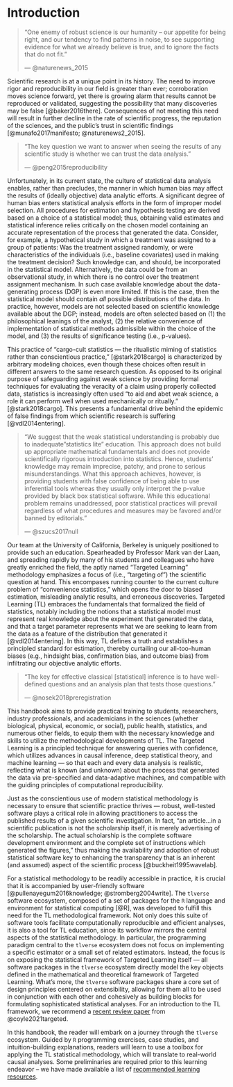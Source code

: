 # Introduction {#intro}

<!--
`r if (knitr::is_latex_output()) '\\begin{shortbox}\n\\Boxhead{Test}'`
test shortbox
`r if (knitr::is_latex_output()) '\\end{shortbox}'`

`r if (knitr::is_latex_output()) '\\begin{VT1}\n\\VH{Test}'`
test VT1
`r if (knitr::is_latex_output()) '\\end{VT1}'`
-->

> "One enemy of robust science is our humanity -- our appetite for
> being right, and our tendency to find patterns in noise, to see supporting
> evidence for what we already believe is true, and to ignore the facts that do
> not fit."
>
> --- @naturenews_2015

Scientific research is at a unique point in its history. The need to improve
rigor and reproducibility in our field is greater than ever; corroboration moves
science forward, yet there is growing alarm that results cannot be reproduced or
validated, suggesting the possibility that many discoveries may be false
[@baker2016there]. Consequences of not meeting this need will result in further
decline in the rate of scientific progress, the reputation of the sciences, and
the public's trust in scientific findings [@munafo2017manifesto;
@naturenews2_2015].

> "The key question we want to answer when seeing the results of any scientific
> study is whether we can trust the data analysis."
>
> --- @peng2015reproducibility

Unfortunately, in its current state, the culture of statistical data analysis
enables, rather than precludes, the manner in which human bias may affect the
results of (ideally objective) data analytic efforts. A significant degree of
human bias enters statistical analysis efforts in the form of improper model
selection. All procedures for estimation and hypothesis testing are derived
based on a choice of a statistical model; thus, obtaining valid estimates and
statistical inference relies critically on the chosen model
containing an accurate representation of the process that generated the data.
Consider, for example, a hypothetical study in which a treatment was assigned to
a group of patients: Was the treatment assigned randomly, or were characteristics
of the individuals (i.e., baseline covariates) used in making the treatment
decision? Such knowledge can, and should, be incorporated in the statistical model.
Alternatively, the data could be from an observational study, in which there is
no control over the treatment assignment mechanism. In such case available
knowledge about the data-generating process (DGP) is even more limited.  If
this is the case, then the statistical model should contain *all* possible
distributions of the data. In practice, however, models are not selected based
on scientific knowledge available about the DGP; instead, models are often
selected based on (1) the philosophical leanings of the analyst, (2) the
relative convenience of implementation of statistical methods admissible within
the choice of the model, and (3) the results of significance testing (i.e.,
p-values).

This practice of "cargo-cult statistics --- the ritualistic miming of statistics
rather than conscientious practice," [@stark2018cargo] is characterized by
arbitrary modeling choices, even though these choices often result in different
answers to the same research question. As opposed to its original purpose of
safeguarding against weak science by providing formal techniques for 
evaluating the veracity of a claim using properly collected data, 
statistics is increasingly often used "to aid and abet weak science, a role it 
can perform well when used mechanically or ritually." [@stark2018cargo].
This presents a fundamental drive behind the epidemic of false findings 
from which scientific research is suffering [@vdl2014entering].

> "We suggest that the weak statistical understanding is probably due to
> inadequate "statistics lite" education. This approach does not build up
> appropriate mathematical fundamentals and does not provide scientifically
> rigorous introduction into statistics. Hence, students' knowledge may remain
> imprecise, patchy, and prone to serious misunderstandings. What this approach
> achieves, however, is providing students with false confidence of being able
> to use inferential tools whereas they usually only interpret the p-value
> provided by black box statistical software. While this educational problem
> remains unaddressed, poor statistical practices will prevail regardless of
> what procedures and measures may be favored and/or banned by editorials."
>
> --- @szucs2017null

Our team at the University of California, Berkeley is uniquely positioned to
provide such an education. Spearheaded by Professor Mark van der Laan, and
spreading rapidly by many of his students and colleagues who have greatly
enriched the field, the aptly named "Targeted Learning" methodology emphasizes a
focus of (i.e., "targeting of") the scientific question at hand. This encompases running counter to the current culture problem of "convenience statistics," which opens the door to biased estimation, misleading analytic results, and erroneous discoveries. Targeted Learning (TL) embraces the fundamentals that formalized the field of statistics, notably including the notions that a statistical model must
represent real knowledge about the experiment that generated the data, and that a
target parameter represents what we are seeking to learn from the data as a
feature of the distribution that generated it [@vdl2014entering]. In this way,
TL defines a truth and establishes a principled standard for estimation, 
thereby curtailing our all-too-human biases (e.g., hindsight bias,
confirmation bias, and outcome bias) from infiltrating our objective analytic
efforts.

> "The key for effective classical [statistical] inference is to have
> well-defined questions and an analysis plan that tests those questions."
>
> --- @nosek2018preregistration

This handbook aims to provide practical training to students, researchers,
industry professionals, and academicians in the sciences (whether biological,
physical, economic, or social), public health, statistics, and numerous other
fields, to equip them with the necessary knowledge and skills to utilize the
methodological developments of TL. The Targeted Learning is a principled technique for answering queries with confidence, which utilizes advances in causal inference, deep statistical theory, and machine learning  --- so that each and every data 
analysis is realistic, reflecting what is known (and unknown) about the process
that generated the data via pre-specified and data-adaptive machines, and 
compatible with the guiding principles of computational reproducibility.

Just as the conscientious use of modern statistical methodology is necessary to
ensure that scientific practice thrives --- robust, well-tested software plays a
critical role in allowing practitioners to access the published results
of a given scientific investigation. In fact, "an article...in a scientific
publication is not the scholarship itself, it is merely advertising of the
scholarship. The actual scholarship is the complete software development
environment and the complete set of instructions which generated the figures,"
thus making the availability and adoption of robust statistical software key to
enhancing the transparency that is an inherent (and assumed) aspect of the
scientific process [@buckheit1995wavelab].

For a statistical methodology to be readily accessible in practice, it is
crucial that it is accompanied by user-friendly software
[@pullenayegum2016knowledge; @stromberg2004write]. The `tlverse` software
ecosystem, composed of a set of packages for the `R` language and environment for
statistical computing [@R], was developed to fulfill this need for the TL 
methodological framework. Not only does this suite of software tools
facilitate computationally reproducible and efficient analyses, it is also a
tool for TL education, since its workflow mirrors the central
aspects of the statistical methodology. In particular, the programming paradigm
central to the `tlverse` ecosystem does not focus on implementing a specific
estimator or a small set of related estimators. Instead, the focus is on
exposing the statistical framework of Targeted Learning itself --- all software
packages in the `tlverse` ecosystem directly model the key objects defined in
the mathematical and theoretical framework of Targeted Learning. What's more,
the `tlverse` software packages share a core set of design principles centered
on extensibility, allowing for them all to be used in conjunction with each
other and cohesively as building blocks for formulating sophisticated
statistical analyses. For an introduction to the TL framework, we
recommend a [recent review paper](https://arxiv.org/abs/2006.07333) from
@coyle2021targeted.

In this handbook, the reader will embark on a journey through the `tlverse`
ecosystem. Guided by `R` programming exercises, case studies, and
intuition-building explanations, readers will learn to use a toolbox for
applying the TL statistical methodology, which will translate to
real-world causal analyses. Some preliminaries are required prior to
this learning endeavor -- we have made available a list of [recommended learning
resources](#learn).

